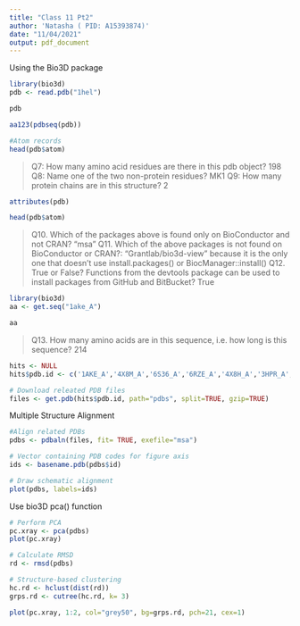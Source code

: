 ```yaml
---
title: "Class 11 Pt2"
author: 'Natasha ( PID: A15393874)'
date: "11/04/2021"
output: pdf_document
---
```


Using the Bio3D package
```r
library(bio3d)
pdb <- read.pdb("1hel")
```
```r
pdb

```
```r
aa123(pdbseq(pdb))
```
```r
#Atom records
head(pdb$atom)
```
> Q7: How many amino acid residues are there in this pdb object?
198
> Q8: Name one of the two non-protein residues?
MK1
> Q9: How many protein chains are in this structure?
2

```r
attributes(pdb)
```
```r
head(pdb$atom)
```
> Q10. Which of the packages above is found only on BioConductor and not CRAN?
"msa"
> Q11. Which of the above packages is not found on BioConductor or CRAN?:
"Grantlab/bio3d-view" because it is the only one that doesn't use install.packages() or BiocManager::install()
> Q12. True or False? Functions from the devtools package can be used to install packages from GitHub and BitBucket?
True

```r
library(bio3d)
aa <- get.seq("1ake_A")
```
```r
aa
```
> Q13. How many amino acids are in this sequence, i.e. how long is this sequence?
214

```r
hits <- NULL
hits$pdb.id <- c('1AKE_A','4X8M_A','6S36_A','6RZE_A','4X8H_A','3HPR_A','1E4V_A','5EJE_A','1E4Y_A','3X2S_A','6HAP_A','6HAM_A','4K46_A','4NP6_A','3GMT_A','4PZL_A')
```

```r
# Download releated PDB files
files <- get.pdb(hits$pdb.id, path="pdbs", split=TRUE, gzip=TRUE)
```
Multiple Structure Alignment
```r
#Align related PDBs
pdbs <- pdbaln(files, fit= TRUE, exefile="msa")
```
```r
# Vector containing PDB codes for figure axis
ids <- basename.pdb(pdbs$id)

# Draw schematic alignment
plot(pdbs, labels=ids)
```
Use bio3D pca() function
```r
# Perform PCA
pc.xray <- pca(pdbs)
plot(pc.xray)
```
```r
# Calculate RMSD
rd <- rmsd(pdbs)
```
```r
# Structure-based clustering
hc.rd <- hclust(dist(rd))
grps.rd <- cutree(hc.rd, k= 3)
```

```r
plot(pc.xray, 1:2, col="grey50", bg=grps.rd, pch=21, cex=1)
```

